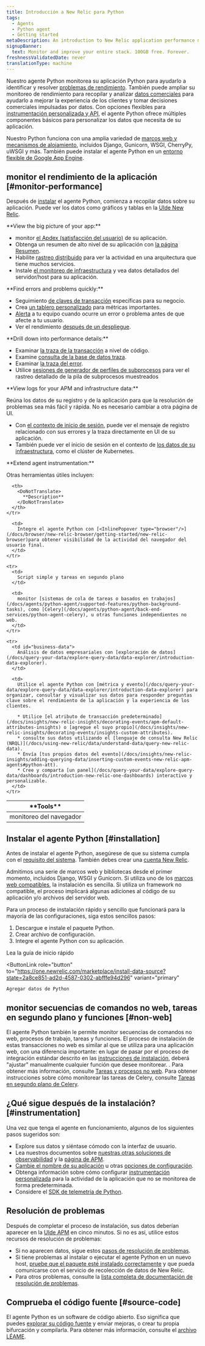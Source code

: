 ```yaml
---
title: Introducción a New Relic para Python
tags:
  - Agents
  - Python agent
  - Getting started
metaDescription: An introduction to New Relic application performance monitoring (APM) for Python applications.
signupBanner:
  text: Monitor and improve your entire stack. 100GB free. Forever.
freshnessValidatedDate: never
translationType: machine
---
```


Nuestro agente Python monitorea su aplicación Python para ayudarlo a identificar y resolver [problemas de rendimiento](#monitor-performance). También puede ampliar su monitoreo de rendimiento para recopilar y analizar [datos comerciales](#business-data) para ayudarlo a mejorar la experiencia de los clientes y tomar decisiones comerciales impulsadas por datos. Con opciones flexibles para [instrumentación personalizada y API](/docs/agents/python-agent/custom-instrumentation/python-custom-instrumentation), el agente Python ofrece múltiples componentes básicos para personalizar los datos que necesita de su aplicación.

Nuestro Python funciona con una amplia variedad de [marcos web y mecanismos de alojamiento](/docs/agents/python-agent/getting-started/instrumented-python-packages), incluidos Django, Gunicorn, WSGI, CherryPy, uWSGI y más. También puede instalar el agente Python en un [entorno flexible de Google App Engine](/docs/agents/python-agent/hosting-services/install-new-relic-python-agent-gae-flexible-environment).

## monitor el rendimiento de la aplicación [#monitor-performance]

Después de [instalar](#installation) el agente Python, comienza a recopilar datos sobre su aplicación. Puede ver los datos como gráficos y tablas en la [UIde New Relic](/docs/new-relic-one/use-new-relic-one/get-started/introduction-new-relic-one).

<DoNotTranslate>
  **View the big picture of your app:**
</DoNotTranslate>

* monitor [el Apdex (satisfacción del usuario)](/docs/apm/new-relic-apm/apdex/apdex-measuring-user-satisfaction) de su aplicación.
* Obtenga un resumen de alto nivel de su aplicación con [la página Resumen](/docs/apm/applications-menu/monitoring/apm-overview-page).
* Habilite [rastreo distribuido](/docs/apm/distributed-tracing/getting-started/introduction-distributed-tracing) para ver la actividad en una arquitectura que tiene muchos servicios.
* Instale [el monitoreo de infraestructura](/docs/infrastructure/new-relic-infrastructure/getting-started/introduction-new-relic-infrastructure) y vea datos detallados del servidor/host para su aplicación.

<DoNotTranslate>
  **Find errors and problems quickly:**
</DoNotTranslate>

* Seguimiento [de claves de transacción](/docs/apm/transactions/key-transactions/key-transactions-tracking-important-transactions-or-events) específicas para su negocio.
* Crea [un tablero personalizado](/docs/dashboards/new-relic-dashboards/custom-dashboards/custom-dashboards) para métricas importantes.
* [Alerta](/docs/alerts/alert-policies/understanding-alert-policies/alerting-new-relic) a tu equipo cuando ocurre un error o problema antes de que afecte a tu usuario.
* Ver el rendimiento [después de un despliegue](/docs/apm/applications-menu/events/deployments-page).

<DoNotTranslate>
  **Drill down into performance details:**
</DoNotTranslate>

* Examinar [la traza de la transacción](/docs/apm/transactions/transaction-traces/transaction-traces) a nivel de código.
* Examine [consulta de la base de datos traza](/apm/transactions/transaction-traces/troubleshoot-sql-statements).
* Examinar [la traza del error](/docs/apm/applications-menu/events/view-apm-error-analytics).
* Utilice [sesiones de generador de perfiles de subprocesos](/docs/apm/applications-menu/events/thread-profiler-tool) para ver el rastreo detallado de la pila de subprocesos muestreados

<DoNotTranslate>
  **View logs for your APM and infrastructure data:**
</DoNotTranslate>

Reúna los datos de su registro y de la aplicación para que la resolución de problemas sea más fácil y rápida. No es necesario cambiar a otra página de UI.

* Con [el contexto de inicio de sesión](/docs/logs/logs-context/configure-logs-context-python/), puede ver el mensaje de registro relacionado con sus errores y la traza directamente en UI de su aplicación.
* También puede ver el inicio de sesión en el contexto de [los datos de su infraestructura](/docs/logs/forward-logs/forward-your-logs-using-infrastructure-agent/), como el clúster de Kubernetes.

<DoNotTranslate>
  **Extend agent instrumentation:**
</DoNotTranslate>

Otras herramientas útiles incluyen:

<table>
  <thead>
    <tr>
      <th style={{ width: "200px" }}>
        <DoNotTranslate>
          **Tools**
        </DoNotTranslate>
      </th>

      <th>
        <DoNotTranslate>
          **Description**
        </DoNotTranslate>
      </th>
    </tr>
  </thead>

  <tbody>
    <tr>
      <td>
        monitoreo del navegador
      </td>

      <td>
        Integre el agente Python con [<InlinePopover type="browser"/>](/docs/browser/new-relic-browser/getting-started/new-relic-browser)para obtener visibilidad de la actividad del navegador del usuario final.
      </td>
    </tr>

    <tr>
      <td>
        Script simple y tareas en segundo plano
      </td>

      <td>
        monitor [sistemas de cola de tareas o basados en trabajos](/docs/agents/python-agent/supported-features/python-background-tasks), como [Celery](/docs/agents/python-agent/back-end-services/python-agent-celery), u otras funciones independientes no web.
      </td>
    </tr>

    <tr>
      <td id="business-data">
        Análisis de datos empresariales con [exploración de datos](/docs/query-your-data/explore-query-data/data-explorer/introduction-data-explorer).
      </td>

      <td>
        Utilice el agente Python con [métrica y evento](/docs/query-your-data/explore-query-data/data-explorer/introduction-data-explorer) para organizar, consultar y visualizar sus datos para responder preguntas clave sobre el rendimiento de la aplicación y la experiencia de los clientes.

        * Utilice [el atributo de transacción predeterminado](/docs/insights/new-relic-insights/decorating-events/apm-default-attributes-insights) o [agregue el suyo propio](/docs/insights/new-relic-insights/decorating-events/insights-custom-attributes).
        * consulte sus datos utilizando el [lenguaje de consulta New Relic (NRQL)](/docs/using-new-relic/data/understand-data/query-new-relic-data).
        * Envía [tus propios datos del evento](/docs/insights/new-relic-insights/adding-querying-data/inserting-custom-events-new-relic-apm-agents#python-att).
        * Cree y comparta [un panel](/docs/query-your-data/explore-query-data/dashboards/introduction-new-relic-one-dashboards) interactivo y personalizable.
      </td>
    </tr>
  </tbody>
</table>

## Instalar el agente Python [#installation]

Antes de instalar el agente Python, asegúrese de que su sistema cumpla con el [requisito del sistema](/docs/agents/python-agent/getting-started/compatibility-requirements-python-agent). También debes crear una [cuenta New Relic](https://newrelic.com/signup).

Admitimos una serie de marcos web y bibliotecas desde el primer momento, incluidos Django, WSGI y Gunicorn. Si utiliza uno de los [marcos web compatibles](/docs/agents/python-agent/getting-started/instrumented-python-packages), la instalación es sencilla. Si utiliza un framework no compatible, el proceso implicará algunas adiciones al código de su aplicación y/o archivos del servidor web.

Para un proceso de instalación rápido y sencillo que funcionará para la mayoría de las configuraciones, siga estos sencillos pasos:

1. Descargue e instale el paquete Python.
2. Crear archivo de configuración.
3. Integre el agente Python con su aplicación.

<ButtonGroup>
  <ButtonLink
    role="button"
    to="/docs/agents/python-agent/getting-started/python-agent-quick-start"
    variant="normal"
  >
    Lea la guía de inicio rápido
  </ButtonLink>

  <ButtonLink
    role="button"
    to="https://one.newrelic.com/marketplace/install-data-source?state=2a8ce851-ad2d-4587-0302-abfffe94d296"
    variant="primary"
  >
    Agregar datos de Python
  </ButtonLink>
</ButtonGroup>

## monitor secuencias de comandos no web, tareas en segundo plano y funciones [#non-web]

El agente Python también le permite monitor secuencias de comandos no web, procesos de trabajo, tareas y funciones. El proceso de instalación de estas transacciones no web es similar al que se utiliza para una aplicación web, con una diferencia importante: en lugar de pasar por el proceso de integración estándar descrito en las [instrucciones de instalación](/docs/agents/python-agent/getting-started/python-agent-quick-start), deberá "ajustar" manualmente cualquier función que desee monitorear. . Para obtener más información, consulte [Tareas y procesos no web](/docs/agents/python-agent/supported-features/python-background-tasks). Para obtener instrucciones sobre cómo monitorear las tareas de Celery, consulte [Tareas en segundo plano de Celery](/docs/agents/python-agent/back-end-services/python-agent-celery).

## ¿Qué sigue después de la instalación? [#instrumentation]

Una vez que tenga el agente en funcionamiento, algunos de los siguientes pasos sugeridos son:

* Explore sus datos y siéntase cómodo con la interfaz de usuario.
* Lea nuestros documentos sobre [nuestras otras soluciones de observabilidad](/docs/full-stack-observability/monitor-everything/get-started-new-relic-monitoring-tools/get-started-full-stack-observability) y la [página de APM](/docs/apm).
* [Cambie el nombre de su aplicación](/docs/agents/manage-apm-agents/app-naming/rename-your-application) u otras [opciones de configuración](/docs/agents/python-agent/installation-configuration/python-agent-configuration).
* Obtenga información sobre cómo configurar [instrumentación personalizada](/docs/agents/python-agent/custom-instrumentation/python-custom-instrumentation) para la actividad de la aplicación que no se monitorea de forma predeterminada.
* Considere el [SDK de telemetría de Python](/docs/data-ingest-apis/get-data-new-relic/new-relic-sdks/telemetry-sdks-send-custom-telemetry-data-new-relic).

## Resolución de problemas

Después de completar el proceso de instalación, sus datos deberían aparecer en la [UIde APM](/docs/apm/applications-menu/monitoring/apm-overview-page) en cinco minutos. Si no es así, utilice estos recursos de resolución de problemas:

* Si no aparecen datos, sigue estos [pasos de resolución de problemas](/docs/agents/python-agent/troubleshooting/no-data-appears-python).
* Si tiene problemas al instalar o ejecutar el agente Python en un nuevo host, [pruebe que el paquete esté instalado correctamente](/docs/agents/python-agent/installation-configuration/testing-python-agent) y que pueda comunicarse con el servicio de recolección de datos de New Relic.
* Para otros problemas, consulte la [lista completa de documentación de resolución de problemas](/docs/agents/python-agent/troubleshooting/).

## Comprueba el código fuente [#source-code]

El agente Python es un software de código abierto. Eso significa que puedes [explorar su código fuente](https://github.com/newrelic/newrelic-python-agent) y enviar mejoras, o crear tu propia bifurcación y compilarla. Para obtener más información, consulte el [archivo LÉAME](https://github.com/newrelic/newrelic-python-agent/blob/main/README.rst).